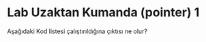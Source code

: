 # Lab Uzaktan Kumanda (pointer) 1

Aşağıdaki Kod listesi çalıştırıldığına çıktısı ne olur?

```.csharp
```
